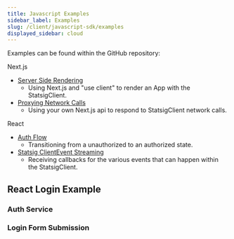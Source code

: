 ```yaml
---
title: Javascript Examples
sidebar_label: Examples
slug: /client/javascript-sdk/examples
displayed_sidebar: cloud
---
```



Examples can be found within the GitHub repository:

Next.js

- [Server Side Rendering](https://github.com/statsig-io/js-client-monorepo/blob/main/samples/next-js/src/app/bootstrap-example/BootstrapExample.tsx)
  - Using Next.js and "use client" to render an App with the StatsigClient.
- [Proxying Network Calls](https://github.com/statsig-io/js-client-monorepo/blob/main/samples/next-js/src/app/proxy-example/ProxyExample.tsx)
  - Using your own Next.js api to respond to StatsigClient network calls.

React

- [Auth Flow](https://github.com/statsig-io/js-client-monorepo/blob/main/samples/react/src/TransitionToLoggedInExamplePage.tsx)
  - Transitioning from a unauthorized to an authorized state.
- [Statsig ClientEvent Streaming](https://github.com/statsig-io/js-client-monorepo/blob/main/samples/react/src/ClientEventStreamExamplePage.tsx)
  - Receiving callbacks for the various events that can happen within the StatsigClient.

## React Login Example

### Auth Service

<GitHubEmbed url="https://raw.githubusercontent.com/statsig-io/js-client-monorepo/main/samples/react/src/samples/react-precomp/sample-react-auth-service.ts" />

### Login Form Submission

<GitHubEmbed url="https://raw.githubusercontent.com/statsig-io/js-client-monorepo/main/samples/react/src/samples/react-precomp/sample-react-login.tsx" />
